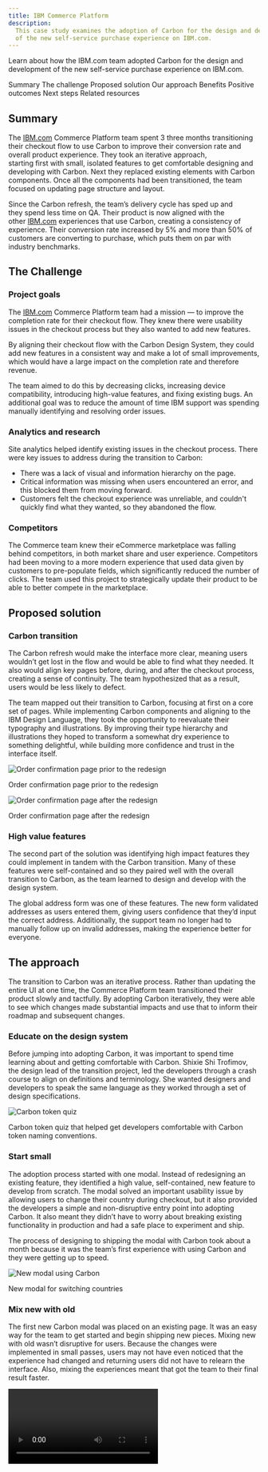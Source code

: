 ```yaml
---
title: IBM Commerce Platform
description:
  This case study examines the adoption of Carbon for the design and development
  of the new self-service purchase experience on IBM.com.
---
```


<PageDescription>

Learn about how the IBM.com team adopted Carbon for the design and development
of the new self-service purchase experience on IBM.com.

</PageDescription>

<AnchorLinks>

<AnchorLink>Summary</AnchorLink>
<AnchorLink>The challenge</AnchorLink>
<AnchorLink>Proposed solution</AnchorLink>
<AnchorLink>Our approach</AnchorLink>
<AnchorLink>Benefits</AnchorLink>
<AnchorLink>Positive outcomes</AnchorLink>
<AnchorLink>Next steps</AnchorLink>
<AnchorLink>Related resources</AnchorLink>

</AnchorLinks>

## Summary

The [IBM.com](http://ibm.com/) Commerce Platform team spent 3 three months
transitioning their checkout flow to use Carbon to improve their conversion rate
and overall product experience. They took an iterative approach,
starting first with small, isolated features to get comfortable designing and
developing with Carbon. Next they replaced existing elements with Carbon
components. Once all the components had been transitioned, the team focused on
updating page structure and layout.

Since the Carbon refresh, the team’s delivery cycle has sped up and they spend
less time on QA. Their product is now aligned with the
other [IBM.com](http://ibm.com/) experiences that use Carbon,
creating a consistency of experience. Their conversion rate increased by 5% and
more than 50% of customers are converting to purchase, which puts them on par
with industry benchmarks.

## The Challenge

### Project goals

The [IBM.com](http://ibm.com) Commerce Platform team had a mission — to improve
the completion rate for their checkout flow. They knew there were usability
issues in the checkout process but they also wanted to add new features.

By aligning their checkout flow with the Carbon Design System, they could add
new features in a consistent way and make a lot of small improvements, which
would have a large impact on the completion rate and therefore revenue.

The team aimed to do this by decreasing clicks, increasing device compatibility,
introducing high-value features, and fixing existing bugs. An additional goal
was to reduce the amount of time IBM support was spending manually identifying
and resolving order issues.

### Analytics and research

Site analytics helped identify existing issues in the checkout process. There
were key issues to address during the transition to Carbon:

- There was a lack of visual and information hierarchy on the page.
- Critical information was missing when users encountered an error, and this
  blocked them from moving forward.
- Customers felt the checkout experience was unreliable, and couldn't quickly
  find what they wanted, so they abandoned the flow.

### Competitors

The Commerce team knew their eCommerce marketplace was falling behind
competitors, in both market share and user experience. Competitors had been
moving to a more modern experience that used data given by customers to
pre-populate fields, which significantly reduced the number of clicks. The team
used this project to strategically update their product to be able to better
compete in the marketplace.

## Proposed solution

### Carbon transition

The Carbon refresh would make the interface more clear, meaning users wouldn’t
get lost in the flow and would be able to find what they needed. It also would
align key pages before, during, and after the checkout process, creating a sense
of continuity. The team hypothesized that as a result, users would be less
likely to defect.

The team mapped out their transition to Carbon, focusing at first on a core set
of pages. While implementing Carbon components and aligning to the IBM Design
Language, they took the opportunity to reevaluate their typography and
illustrations. By improving their type hierarchy and illustrations they hoped to
transform a somewhat dry experience to something delightful, while building more
confidence and trust in the interface itself.

<Row>
<Column colLg={4}>

![Order confirmation page prior to the redesign](images/checkout-before.png)

<Caption>Order confirmation page prior to the redesign</Caption>

</Column>

<Column colLg={4}>

![Order confirmation page after the redesign](images/checkout-after.png)

<Caption>Order confirmation page after the redesign</Caption>

</Column>
</Row>

### High value features

The second part of the solution was identifying high impact features they could
implement in tandem with the Carbon transition. Many of these features were
self-contained and so they paired well with the overall transition to Carbon, as
the team learned to design and develop with the design system.

The global address form was one of these features. The new form validated
addresses as users entered them, giving users confidence that they’d input the
correct address. Additionally, the support team no longer had to manually follow
up on invalid addresses, making the experience better for everyone.

## The approach

The transition to Carbon was an iterative process. Rather than updating the
entire UI at one time, the Commerce Platform team transitioned their product
slowly and tactfully. By adopting Carbon iteratively, they were able to see
which changes made substantial impacts and use that to inform their roadmap and
subsequent changes.

### Educate on the design system

Before jumping into adopting Carbon, it was important to spend time learning
about and getting comfortable with Carbon. Shixie Shi Trofimov, the design lead
of the transition project, led the developers through a crash course to align on
definitions and terminology. She wanted designers and developers to speak the
same language as they worked through a set of design specifications.

<Row>
<Column colLg={8}>

![Carbon token quiz](images/token-quiz.png)

<Caption>
  Carbon token quiz that helped get developers comfortable with Carbon token
  naming conventions.
</Caption>

</Column>
</Row>

### Start small

The adoption process started with one modal. Instead of redesigning an existing
feature, they identified a high value, self-contained, new feature to develop
from scratch. The modal solved an important usability issue by allowing users to
change their country during checkout, but it also provided the developers a
simple and non-disruptive entry point into adopting Carbon. It also meant they
didn’t have to worry about breaking existing functionality in production and had
a safe place to experiment and ship.

The process of designing to shipping the modal with Carbon took about a month
because it was the team’s first experience with using Carbon and they were
getting up to speed.

<Row>
<Column colLg={8}>

![New modal using Carbon](images/carbon-modal.png)

<Caption>New modal for switching countries</Caption>

</Column>
</Row>

### Mix new with old

The first new Carbon modal was placed on an existing page. It was an easy way
for the team to get started and begin shipping new pieces. Mixing new with old
wasn’t disruptive for users. Because the changes were implemented in small
passes, users may not have even noticed that the experience had changed and
returning users did not have to relearn the interface. Also, mixing the
experiences meant that got the team to their final result faster.

<Video vimeoId="488148768" />
<Caption>New modal sitting on the original page</Caption>

### Iterate, iterate, iterate

Rather than updating all of the pages at once, the team took an iterative
approach. By starting with fresh features that integrated with the old UI, the
team could ship pieces iteratively.

The first stage involved switching individual components to their Carbon
version, starting with input fields then buttons. After transitioning the
individual components, the page structure and layout was updated.

With this approach, the Commerce team was able to refresh their product’s
experience, set the stage for larger future changes, and complete the project in
only three months.

<Row>
<Column colLg={12}>

![Checkout screen in January 2020, April 2020, and the future design](images/iterate.png)

<Caption>
  From left to right: checkout screen in January 2020 before the transition,
  April 2020 after the transition, and the future design.
</Caption>

</Column>
</Row>

## Benefits

There have been several benefits from the transition to Carbon for both the
Commerce team's own workflow and process, and the user experience. The team
especially found value in the impact of their delivery speed and need for QA.

### Faster delivery

The entire Carbon refresh took only three months and since the transition, the
team’s development cycle has sped up. By using Carbon, the developers are
placing pre-built components and can therefore focus on more important issues
instead of taking the time to build out each element and component.

<Row>
<Column colLg={12}>

![Order confirmation designs and in production after one sprint](images/delivery.png)

<Caption>
  From left to right: the order confirmation screen handed off to developers,
  the order confirmation screen in production at the end of one sprint, and the
  order confirmation screen after in production at the end of the sprint plus
  two extra working days.
</Caption>

</Column>
</Row>

### Minimal QA

Once the team had been fully onboarded to Carbon, delivery required only minimal
design QA because they were using components straight out of the box.

### Continuity in experience

The project vastly improved the continuity in user experience with other IBM
touchpoints, including Support and My IBM. These experiences now feel continuous
and intuitive for users.

Within the Commerce Platform flow, pages are also unified and organized in the
same way, providing familiarity and a feeling of dependability.

<Row>
<Column colLg={8}>

![Continuity in experiences using Carbon for IBM.com.](images/continuity.png)

<Caption>
  Continuity in experiences using Carbon for IBM.com. From top to bottom:
  Product configuration, Checkout, Confirmation, and Profile.
</Caption>

</Column>
</Row>

## Positive outcomes

After the Carbon transition, more than 50% of customers are converting to
purchase, which is on par with industry benchmarks. The conversion rate was
raised by 5% which has led to a large increase in orders and revenue.

## Next steps

The Commerce Team is currently working on improvements experience of their
configuration page. The next round of visual design improvements will focus on
better aligning their interface with the
[Carbon for IBM.com](https://www.ibm.com/standards/web/carbon-for-ibm-dotcom//)
style models.

## Related resources

- [IBM.com](http://ibm.com/) makers, go to
  [Carbon for IBM.com](https://www.ibm.com/standards/web/carbon-for-ibm-dotcom/)
  for resources to create pages for [IBM.com](http://ibm.com/).
